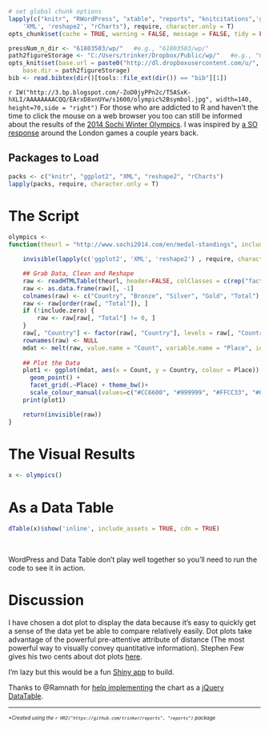 <link rel="stylesheet" href="./css/flip.css" />
<link rel="stylesheet" href="./css/popup_style.css" />
<link rel="stylesheet" href="./css/style.css" />
<script type="text/javascript" src="./js/jquery-1.9.1.min.js"></script>
<script type="text/javascript" src="./js/nhpup-ioshack_1.0.js"></script>
<script type="text/javascript" src="./js/nhpup_1.0.js"></script>
<script type="text/javascript" src="./js/nhpup_1.1.js"></script>
<script type="text/javascript" src="./js/reports.js"></script>

```r
# set global chunk options
lapply(c("knitr", "RWordPress", "xtable", "reports", "knitcitations",'ggplot2', 
	'XML', 'reshape2', "rCharts"), require, character.only = T)
opts_chunk$set(cache = TRUE, warning = FALSE, message = FALSE, tidy = FALSE)

pressNum_n_dir <- "61803503/wp/"   #e.g., "61803503/wp/"
path2figureStorage <- "C:/Users/trinker/Dropbox/Public/wp/"   #e.g., "C:/Users/trinker/Dropbox/Public/wp/"
opts_knit$set(base.url = paste0("http://dl.dropboxusercontent.com/u/", pressNum_n_dir),
    base.dir = path2figureStorage)
bib <- read.bibtex(dir()[tools::file_ext(dir()) == "bib"][1])
```

`r IW("http://3.bp.blogspot.com/-ZoD0jyPPn2c/T5ASxK-hXLI/AAAAAAAACQQ/EArxD8xnUYw/s1600/olympic%2Bsymbol.jpg", width=140, height=70,side = "right")` For those who are addicted to R and haven't the time to click the mouse on a web browser you too can still be informed about the results of the [2014 Sochi Winter Olympics](http://www.sochi2014.com/).  I was inspired by [a SO response](http://stackoverflow.com/questions/11712353/downloading-live-olympic-medal-data-into-r) around the London games a couple years back.

## Packages to Load

```r
packs <- c("knitr", "ggplot2", "XML", "reshape2", "rCharts")
lapply(packs, require, character.only = T)
```	
	
# The Script

```r
olympics <- 
function(theurl = "http://www.sochi2014.com/en/medal-standings", include.zero = FALSE) {

    invisible(lapply(c('ggplot2', 'XML', 'reshape2') , require, character.only=TRUE))

    ## Grab Data, Clean and Reshape
    raw <- readHTMLTable(theurl, header=FALSE, colClasses = c(rep("factor", 2), rep("numeric", 4)))
    raw <- as.data.frame(raw)[, -1]
    colnames(raw) <- c("Country", "Bronze", "Silver", "Gold", "Total")
    raw <- raw[order(raw[, "Total"]), ]
    if (!include.zero) {
        raw <- raw[raw[, "Total"] != 0, ]
    }
    raw[, "Country"] <- factor(raw[, "Country"], levels = raw[, "Country"])
	rownames(raw) <- NULL
    mdat <- melt(raw, value.name = "Count", variable.name = "Place", id.var = "Country")
    
    ## Plot the Data
    plot1 <- ggplot(mdat, aes(x = Count, y = Country, colour = Place)) +
      geom_point() +
      facet_grid(.~Place) + theme_bw()+
      scale_colour_manual(values=c("#CC6600", "#999999", "#FFCC33", "#000000")) 
    print(plot1)

    return(invisible(raw))
}
```


# The Visual Results

```r
x <- olympics()
```

# As a Data Table

```r
dTable(x)$show('inline', include_assets = TRUE, cdn = TRUE)
```
<br>

WordPress and Data Table don't play well together so you'll need to run the code to see it in action.

# Discussion

I have chosen a dot plot to display the data because it's easy to quickly get a sense of the data yet be able to compare relatively easily.  Dot plots take advantage of the powerful pre-attentive attribute of distance (The most powerful way to visually convey quantitative information).  Stephen Few gives his two cents about dot plots [here](http://www.perceptualedge.com/articles/b-eye/dot_plots.pdf).

I'm lazy but this would be a fun [Shiny app](http://www.rstudio.com/shiny/) to build.

Thanks to @Ramnath for [help implementing](https://github.com/yihui/knitr/issues/717#issuecomment-34590101) the chart as a [jQuery DataTable](http://www.datatables.net/).


<hr><em><font size="1">*Created using the `r HR2("https://github.com/trinker/reports", "reports")` package</font></em>
